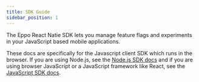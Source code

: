 ```yaml
---
title: SDK Guide
sidebar_position: 1
---
```


The Eppo React Natie SDK lets you manage feature flags and experiments in your JavaScript based mobile applications.

<div className="feature-card-container">
  <FeatureCard 
    title="SDK Quickstart" 
    description="Install the SDK and create a basic feature flag"
    link="/sdks/client-sdks/react-native/quickstart"
    iconSrc="/img/what-is-eppo/feature-flag.svg"
  />
  <FeatureCard 
    title="API Reference"
    description="Reference for all SDK methods."
    link="https://github.com/Eppo-exp/js-client-sdk"
    iconSrc="/img/sdk-overviews/book-stack.svg"
  />
  
  <FeatureCard 
    title="Github"
    description="View the source code on Github."
    link="https://github.com/Eppo-exp/react-native-sdk"
    iconSrc="/img/sdk-overviews/github-mark.svg"
  />
</div>

These docs are specifically for the Javascript client SDK which runs in the browser. If you are using Node.js, see the [Node.js SDK docs](/sdks/server-sdks/node) and if you are using browser JavaScript or a JavaScript framework like React, see the [JavaScript SDK docs](/sdks/client-sdks/javascript/intro).